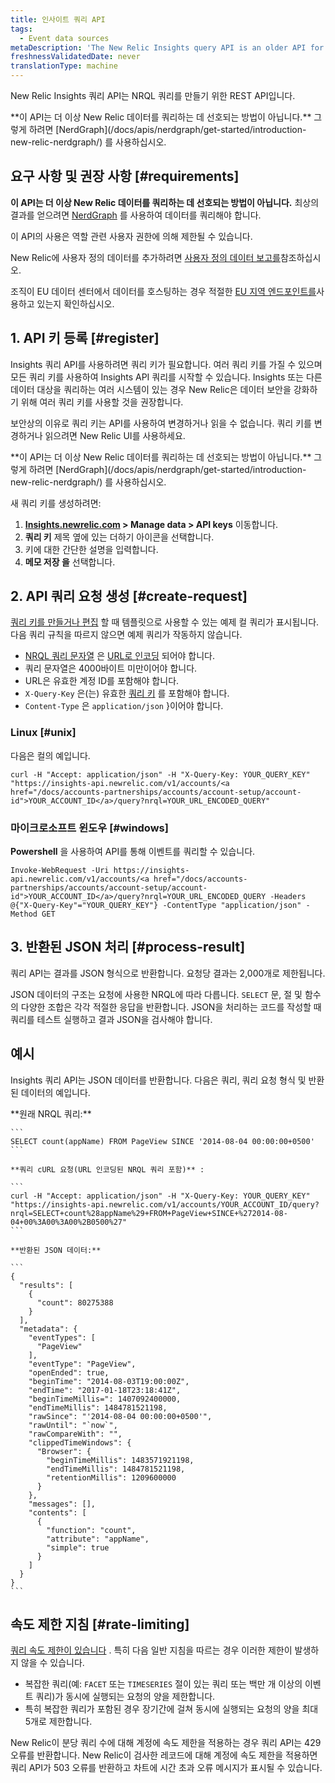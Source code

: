 ```yaml
---
title: 인사이트 쿼리 API
tags:
  - Event data sources
metaDescription: 'The New Relic Insights query API is an older API for querying data: now we recommend NerdGraph for querying'
freshnessValidatedDate: never
translationType: machine
---
```


New Relic Insights 쿼리 API는 NRQL 쿼리를 만들기 위한 REST API입니다.

<Callout variant="tip">
  **이 API는 더 이상 New Relic 데이터를 쿼리하는 데 선호되는 방법이 아닙니다.** 그렇게 하려면 [NerdGraph](/docs/apis/nerdgraph/get-started/introduction-new-relic-nerdgraph/) 를 사용하십시오.
</Callout>

## 요구 사항 및 권장 사항 [#requirements]

**이 API는 더 이상 New Relic 데이터를 쿼리하는 데 선호되는 방법이 아닙니다.** 최상의 결과를 얻으려면 [NerdGraph](/docs/apis/nerdgraph/get-started/introduction-new-relic-nerdgraph) 를 사용하여 데이터를 쿼리해야 합니다.

이 API의 사용은 역할 관련 사용자 권한에 의해 제한될 수 있습니다.

New Relic에 사용자 정의 데이터를 추가하려면 [사용자 정의 데이터 보고를](/docs/data-apis/custom-data/get-custom-data-from-any-source)참조하십시오.

조직이 EU 데이터 센터에서 데이터를 호스팅하는 경우 적절한 [EU 지역 엔드포인트를](/docs/using-new-relic/welcome-new-relic/getting-started/introduction-eu-region-data-center#endpoints)사용하고 있는지 확인하십시오.

## 1. API 키 등록 [#register]

Insights 쿼리 API를 사용하려면 쿼리 키가 필요합니다. 여러 쿼리 키를 가질 수 있으며 모든 쿼리 키를 사용하여 Insights API 쿼리를 시작할 수 있습니다. Insights 또는 다른 데이터 대상을 쿼리하는 여러 시스템이 있는 경우 New Relic은 데이터 보안을 강화하기 위해 여러 쿼리 키를 사용할 것을 권장합니다.

보안상의 이유로 쿼리 키는 API를 사용하여 변경하거나 읽을 수 없습니다. 쿼리 키를 변경하거나 읽으려면 New Relic UI를 사용하세요.

<Callout variant="tip">
  **이 API는 더 이상 New Relic 데이터를 쿼리하는 데 선호되는 방법이 아닙니다.** 그렇게 하려면 [NerdGraph](/docs/apis/nerdgraph/get-started/introduction-new-relic-nerdgraph/) 를 사용하십시오.
</Callout>

새 쿼리 키를 생성하려면:

1. **[Insights.newrelic.com](https://insights.newrelic.com) > Manage data > API keys** 이동합니다.
2. **쿼리 키** 제목 옆에 있는 더하기 아이콘을 선택합니다.
3. 키에 대한 간단한 설명을 입력합니다.
4. **메모 저장 을** 선택합니다.

## 2. API 쿼리 요청 생성 [#create-request]

[쿼리 키를 만들거나 편집](#register) 할 때 템플릿으로 사용할 수 있는 예제 컬 쿼리가 표시됩니다. 다음 쿼리 규칙을 따르지 않으면 예제 쿼리가 작동하지 않습니다.

* [NRQL 쿼리 문자열](/docs/insights/nrql-new-relic-query-language/using-nrql/introduction-nrql) 은 [URL로 인코딩](http://www.w3schools.com/tags/ref_urlencode.asp) 되어야 합니다.
* 쿼리 문자열은 4000바이트 미만이어야 합니다.
* URL은 유효한 계정 ID를 포함해야 합니다.
* `X-Query-Key` 은(는) 유효한 [쿼리 키](#register) 를 포함해야 합니다.
* `Content-Type` 은 `application/json` }이어야 합니다.

### Linux [#unix]

다음은 컬의 예입니다.

```
curl -H "Accept: application/json" -H "X-Query-Key: YOUR_QUERY_KEY" "https://insights-api.newrelic.com/v1/accounts/<a href="/docs/accounts-partnerships/accounts/account-setup/account-id">YOUR_ACCOUNT_ID</a>/query?nrql=YOUR_URL_ENCODED_QUERY"
```

### 마이크로소프트 윈도우 [#windows]

**Powershell** 을 사용하여 API를 통해 이벤트를 쿼리할 수 있습니다.

```
Invoke-WebRequest -Uri https://insights-api.newrelic.com/v1/accounts/<a href="/docs/accounts-partnerships/accounts/account-setup/account-id">YOUR_ACCOUNT_ID</a>/query?nrql=YOUR_URL_ENCODED_QUERY -Headers @{"X-Query-Key"="YOUR_QUERY_KEY"} -ContentType "application/json" -Method GET
```

## 3. 반환된 JSON 처리 [#process-result]

쿼리 API는 결과를 JSON 형식으로 반환합니다. 요청당 결과는 2,000개로 제한됩니다.

JSON 데이터의 구조는 요청에 사용한 NRQL에 따라 다릅니다. `SELECT` 문, 절 및 함수의 다양한 조합은 각각 적절한 응답을 반환합니다. JSON을 처리하는 코드를 작성할 때 쿼리를 테스트 실행하고 결과 JSON을 검사해야 합니다.

## 예시

Insights 쿼리 API는 JSON 데이터를 반환합니다. 다음은 쿼리, 쿼리 요청 형식 및 반환된 데이터의 예입니다.

<CollapserGroup>
  <Collapser title="쿼리, 쿼리 API 요청, 반환된 데이터">
    **원래 NRQL 쿼리:**

    ```
    SELECT count(appName) FROM PageView SINCE '2014-08-04 00:00:00+0500'
    ```

    **쿼리 cURL 요청(URL 인코딩된 NRQL 쿼리 포함)** :

    ```
    curl -H "Accept: application/json" -H "X-Query-Key: YOUR_QUERY_KEY" "https://insights-api.newrelic.com/v1/accounts/YOUR_ACCOUNT_ID/query?nrql=SELECT+count%28appName%29+FROM+PageView+SINCE+%272014-08-04+00%3A00%3A00%2B0500%27"
    ```

    **반환된 JSON 데이터:**

    ```
    {
      "results": [
        {
          "count": 80275388
        }
      ],
      "metadata": {
        "eventTypes": [
          "PageView"
        ],
        "eventType": "PageView",
        "openEnded": true,
        "beginTime": "2014-08-03T19:00:00Z",
        "endTime": "2017-01-18T23:18:41Z",
        "beginTimeMillis=": 1407092400000,
        "endTimeMillis": 1484781521198,
        "rawSince": "'2014-08-04 00:00:00+0500'",
        "rawUntil": "`now`",
        "rawCompareWith": "",
        "clippedTimeWindows": {
          "Browser": {
            "beginTimeMillis": 1483571921198,
            "endTimeMillis": 1484781521198,
            "retentionMillis": 1209600000
          }
        },
        "messages": [],
        "contents": [
          {
            "function": "count",
            "attribute": "appName",
            "simple": true
          }
        ]
      }
    }
    ```
  </Collapser>
</CollapserGroup>

## 속도 제한 지침 [#rate-limiting]

[쿼리 속도 제한이 있습니다](/docs/query-your-data/nrql-new-relic-query-language/get-started/rate-limits-nrql-queries/) . 특히 다음 일반 지침을 따르는 경우 이러한 제한이 발생하지 않을 수 있습니다.

* 복잡한 쿼리(예: `FACET` 또는 `TIMESERIES` 절이 있는 쿼리 또는 백만 개 이상의 이벤트 쿼리)가 동시에 실행되는 요청의 양을 제한합니다.
* 특히 복잡한 쿼리가 포함된 경우 장기간에 걸쳐 동시에 실행되는 요청의 양을 최대 5개로 제한합니다.

New Relic이 분당 쿼리 수에 대해 계정에 속도 제한을 적용하는 경우 쿼리 API는 429 오류를 반환합니다. New Relic이 검사한 레코드에 대해 계정에 속도 제한을 적용하면 쿼리 API가 503 오류를 반환하고 차트에 시간 초과 오류 메시지가 표시될 수 있습니다.